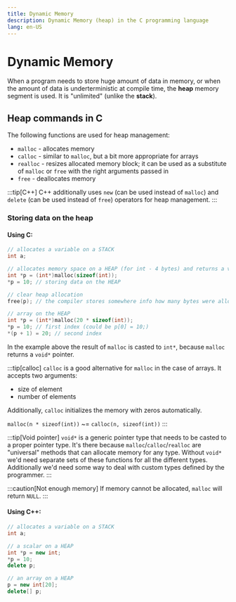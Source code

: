 ```yaml
---
title: Dynamic Memory
description: Dynamic Memory (heap) in the C programming language
lang: en-US
---
```


# Dynamic Memory

When a program needs to store huge amount of data in memory, or when the amount
of data is underterministic at compile time, the **heap** memory segment is
used. It is "unlimited" (unlike the **stack**).

## Heap commands in C

The following functions are used for heap management:

- `malloc` - allocates memory
- `calloc` - similar to `malloc`, but a bit more appropriate for arrays
- `realloc` - resizes allocated memory block; it can be used as a substitute of
  `malloc` or `free` with the right arguments passed in
- `free` - deallocates memory

:::tip[C++]
C++ additionally uses `new` (can be used instead  of `malloc`) and `delete` (can
be used instead of `free`) operators for heap management.
:::

### Storing data on the heap

#### Using C:

```c
// allocates a variable on a STACK
int a;

// allocates memory space on a HEAP (for int - 4 bytes) and returns a void pointer to it
int *p = (int*)malloc(sizeof(int));
*p = 10; // storing data on the HEAP

// clear heap allocation
free(p); // the compiler stores somewhere info how many bytes were allocated

// array on the HEAP
int *p = (int*)malloc(20 * sizeof(int));
*p = 10; // first index (could be p[0] = 10;)
*(p + 1) = 20; // second index
```

In the example above the result of `malloc` is casted to `int*`, because
`malloc` returns a `void*` pointer.

:::tip[calloc]
`calloc` is a good alternative for `malloc` in the case of arrays.
It accepts two arguments:

- size of element
- number of elements

Additionally, `calloc` initializes the memory with zeros automatically.

`malloc(n * sizeof(int))` ~= `calloc(n, sizeof(int))`
:::

:::tip[Void pointer]
`void*` is a generic pointer type that needs to be casted to a proper pointer
type. It's there because `malloc`/`calloc`/`realloc` are "universal" methods
that can allocate memory for any type. Without `void*` we'd need separate sets
of these functions for all the different types. Additionally we'd need some way
to deal with custom types defined by the programmer.
:::

:::caution[Not enough memory]
If memory cannot be allocated, `malloc` will return `NULL`.
:::

#### Using C++:

```cpp
// allocates a variable on a STACK
int a;

// a scalar on a HEAP
int *p = new int;
*p = 10;
delete p;

// an array on a HEAP
p = new int[20];
delete[] p;
```